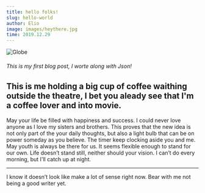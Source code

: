 ```yaml
---
title: hello folks!
slug: hello-world
author: Elio
image: images/heythere.jpg
time: 2019.12.29
---
```


![Globe](images/heythere.jpg)

###### This is my first blog post, I worte along with Json!

## This is me holding a big cup of coffee waithing outside the theatre, I bet you aleady see that I'm a coffee lover and into movie.

May your life be filled with happiness and success. I could never love anyone as I love my sisters and brothers.
This proves that the new idea is not only part of the your daily thoughts, but also a light bulb that can be on power someday as you believe. The timer keep clocking aside you and me. May youth is always be there for us.
It seems flexible enough to stand for our own. Life doesn’t stand still, neither should your vision. I can’t do every morning, but I'll catch up at night.

---

I know it doesn’t look like make a lot of sense right now. Bear with me not being a good writer yet.
